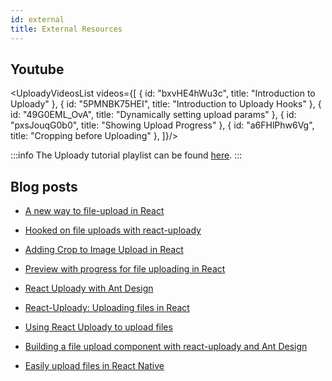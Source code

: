 ```yaml
---
id: external
title: External Resources
---
```


## Youtube


<UploadyVideosList videos={[
	{ id: "bxvHE4hWu3c", title: "Introduction to Uploady" },
	{ id: "5PMNBK75HEI", title: "Introduction to Uploady Hooks" },
	{ id: "49G0EML_OvA", title: "Dynamically setting upload params" },
	{ id: "pxsJouqG0b0", title: "Showing Upload Progress" },
	{ id: "a6FHlPhw6Vg", title: "Cropping before Uploading" },
]}/>

:::info
The Uploady tutorial playlist can be found [here](https://www.youtube.com/playlist?list=PLigk9hpU4jsqZM7Fr3DxThJ--hsFWG8xk).
:::

## Blog posts

* [A new way to file-upload in React](https://poeticgeek.medium.com/a-new-way-to-file-upload-in-react-7808f6062e88)

* [Hooked on file uploads with react-uploady](https://dev.to/poeticgeek/hooked-on-file-uploads-with-react-uploady-3h0j)

* [Adding Crop to Image Upload in React](https://medium.com/swlh/adding-crop-before-upload-in-react-22dfcf3a95b7)

* [Preview with progress for file uploading in React](https://poeticgeek.medium.com/preview-with-progress-for-file-uploading-in-react-547b66aae41b)

* [React Uploady with Ant Design](https://dev.to/poeticgeek/react-uploady-with-ant-design-dja)

* [React-Uploady: Uploading files in React](https://dev.to/poeticgeek/react-uploady-uploading-files-in-react-163f)

* [Using React Uploady to upload files](https://blog.logrocket.com/using-react-uploady-to-upload-files/)

* [Building a file upload component with react-uploady and Ant Design](https://blog.logrocket.com/building-a-file-upload-component-with-react-uploady-and-ant-design/)

* [Easily upload files in React Native](https://poeticgeek.medium.com/easily-upload-files-in-react-native-e852aac72a0c)

